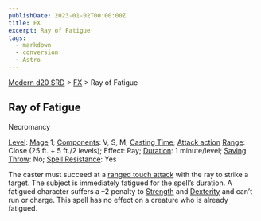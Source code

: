 ```yaml
---
publishDate: 2023-01-02T00:00:00Z
title: FX
excerpt: Ray of Fatigue
tags:
  - markdown
  - conversion
  - Astro
---
```


[Modern d20 SRD](/#modernD20) > [FX](modern-d20-srd-fx-index) > Ray of Fatigue

## Ray of Fatigue

Necromancy

[Level](modern-d20-srd-fx-level): [Mage](modern-d20-srd-classes-advanced-mage) 1; [Components](modern-d20-srd-fx-components): V, S, M; [Casting Time](modern-d20-srd-fx-casting-time); [Attack action](modern-d20-srd-combat-attack-actions) [Range](modern-d20-srd-fx-range): Close (25 ft. + 5 ft./2 levels); Effect: Ray; [Duration](modern-d20-srd-fx-duration): 1 minute/level; [Saving Throw](modern-d20-srd-basics-saving-throws): No; [Spell Resistance](modern-d20-srd-special-abilities-spell-resistance): Yes

The caster must succeed at a [ranged touch attack](modern-d20-srd-combat-attack-actions) with the ray to strike a target. The subject is immediately fatigued for the spell’s duration. A fatigued character suffers a –2 penalty to [Strength](modern-d20-srd-basics-ability-scores) and [Dexterity](modern-d20-srd-basics-ability-scores) and can’t run or charge. This spell has no effect on a creature who is already fatigued.

